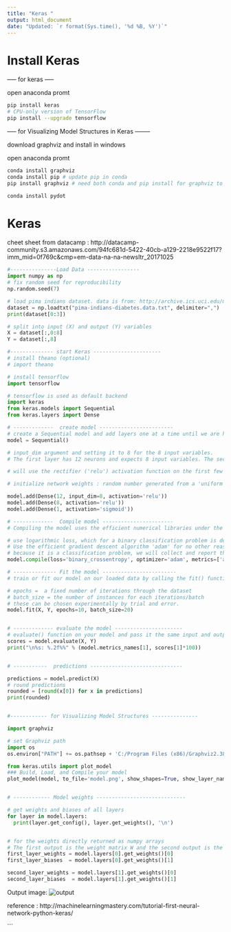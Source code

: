 ---
title: "Keras "
output: html_document
date: "Updated: `r format(Sys.time(), '%d %B, %Y')`"
---

# Install Keras

----- for keras -----

open anaconda promt

```bash
pip install keras
# CPU-only version of TensorFlow
pip install --upgrade tensorflow
```

----- for Visualizing Model Structures in Keras --------

download graphviz and install in windows

open anaconda promt
```bash
conda install graphviz
conda install pip # update pip in conda
pip install graphviz # need both conda and pip install for graphviz to work

conda install pydot  
```

# Keras


cheet sheet from datacamp : http://datacamp-community.s3.amazonaws.com/94fc681d-5422-40cb-a129-2218e9522f17?imm_mid=0f769c&cmp=em-data-na-na-newsltr_20171025


```{python}
#---------------Load Data -----------------
import numpy as np
# fix random seed for reproducibility
np.random.seed(7)

# load pima indians dataset. data is from: http://archive.ics.uci.edu/ml/machine-learning-databases/pima-indians-diabetes/pima-indians-diabetes.data
dataset = np.loadtxt("pima-indians-diabetes.data.txt", delimiter=",")
print(dataset[0:3])

# split into input (X) and output (Y) variables
X = dataset[:,0:8]
Y = dataset[:,8]

#-------------- start Keras ----------------------
# install theano (optional)
# import theano

# install tensorflow
import tensorflow

# tensorflow is used as default backend 
import keras
from keras.models import Sequential
from keras.layers import Dense

# -------------  create model ------------------------
# create a Sequential model and add layers one at a time until we are happy with our network topology
model = Sequential()

# input_dim argument and setting it to 8 for the 8 input variables.
# The first layer has 12 neurons and expects 8 input variables. The second hidden layer has 8 neurons and finally, the output layer has 1 neuron to predict the class (onset of diabetes or not).

# will use the rectifier ('relu') activation function on the first few layers and the sigmoid function in the output layer.

# initialize network weights : random number generated from a 'uniform' distribution between 0 and 0.05 as default.  Another traditional alternative would be 'normal' for small random numbers generated from a Gaussian distribution.

model.add(Dense(12, input_dim=8, activation='relu'))
model.add(Dense(8, activation='relu'))
model.add(Dense(1, activation='sigmoid'))

# -------------  Compile model -----------------------
# Compiling the model uses the efficient numerical libraries under the covers (the so-called backend) such as Theano or TensorFlow

# use logarithmic loss, which for a binary classification problem is defined in Keras as 'binary_crossentropy'. 
# Use the efficient gradient descent algorithm 'adam' for no other reason that it is an efficient default.
# because it is a classification problem, we will collect and report the classification accuracy as the metric.
model.compile(loss='binary_crossentropy', optimizer='adam', metrics=['accuracy'])

# -------------- Fit the model ------------------------
# train or fit our model on our loaded data by calling the fit() function on the model.

# epochs =  a fixed number of iterations through the dataset
# batch_size = the number of instances for each iterations/batch
# these can be chosen experimentally by trial and error.
model.fit(X, Y, epochs=10, batch_size=20)


# ------------- evaluate the model ----------------------
# evaluate() function on your model and pass it the same input and output used to train the model.
scores = model.evaluate(X, Y)
print("\n%s: %.2f%%" % (model.metrics_names[1], scores[1]*100))


# -----------  predictions ------------------------------

predictions = model.predict(X)
# round predictions
rounded = [round(x[0]) for x in predictions]
print(rounded)


#------------ for Visualizing Model Structures ---------------

import graphviz

# set Graphviz path
import os
os.environ["PATH"] += os.pathsep + 'C:/Program Files (x86)/Graphviz2.38/bin/'

from keras.utils import plot_model
### Build, Load, and Compile your model
plot_model(model, to_file='model.png', show_shapes=True, show_layer_names=True)


# ------------ Model weights -----------------------------

# get weights and biases of all layers
for layer in model.layers: 
  print(layer.get_config(), layer.get_weights(), '\n')


# for the weights directly returned as numpy arrays
# The first output is the weight matrix W and the second output is the bias vector b
first_layer_weights = model.layers[0].get_weights()[0]
first_layer_biases  = model.layers[0].get_weights()[1]

second_layer_weights = model.layers[1].get_weights()[0]
second_layer_biases  = model.layers[1].get_weights()[1]

```

Output image:
![output](model.png)

reference : http://machinelearningmastery.com/tutorial-first-neural-network-python-keras/



```